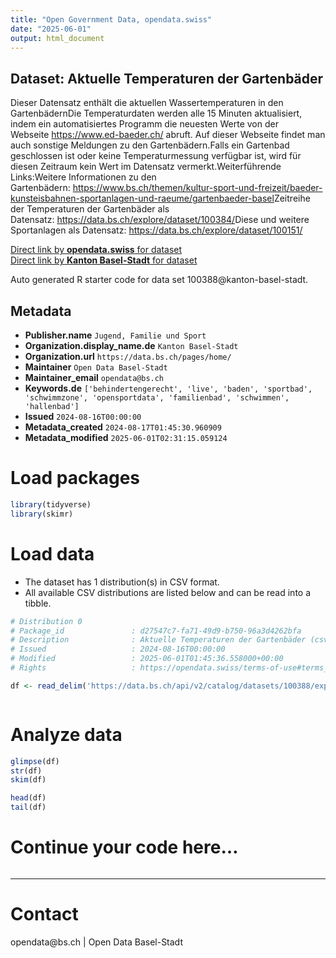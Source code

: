```yaml
---
title: "Open Government Data, opendata.swiss"
date: "2025-06-01"
output: html_document
---
```


## Dataset: Aktuelle Temperaturen der Gartenbäder

Dieser Datensatz enthält die aktuellen Wassertemperaturen in den GartenbädernDie Temperaturdaten werden alle 15 Minuten aktualisiert, indem ein automatisiertes Programm die neuesten Werte von der Webseite [https://www.ed-baeder.ch/](https://www.ed-baeder.ch/) abruft. Auf dieser Webseite findet man auch sonstige Meldungen zu den Gartenbädern.Falls ein Gartenbad geschlossen ist oder keine Temperaturmessung verfügbar ist, wird für diesen Zeitraum kein Wert im Datensatz vermerkt.Weiterführende Links:Weitere Informationen zu den Gartenbädern: [https://www.bs.ch/themen/kultur-sport-und-freizeit/baeder-kunsteisbahnen-sportanlagen-und-raeume/gartenbaeder-basel](https://www.bs.ch/themen/kultur-sport-und-freizeit/baeder-kunsteisbahnen-sportanlagen-und-raeume/gartenbaeder-basel)Zeitreihe der Temperaturen der Gartenbäder als Datensatz: [https://data.bs.ch/explore/dataset/100384/](https://data.bs.ch/explore/dataset/100384/)Diese und weitere Sportanlagen als Datensatz: [https://data.bs.ch/explore/dataset/100151/](https://data.bs.ch/explore/dataset/100151/)

[Direct link by **opendata.swiss** for dataset](https://opendata.swiss/de/dataset/aktuelle-temperaturen-der-gartenbader)<br>
[Direct link by **Kanton Basel-Stadt** for dataset](https://data.bs.ch/explore/dataset/100388/)

Auto generated R starter code for data set 100388@kanton-basel-stadt.

## Metadata

- **Publisher.name** `Jugend, Familie und Sport`
- **Organization.display_name.de** `Kanton Basel-Stadt`
- **Organization.url** `https://data.bs.ch/pages/home/`
- **Maintainer** `Open Data Basel-Stadt`
- **Maintainer_email** `opendata@bs.ch`
- **Keywords.de** `['behindertengerecht', 'live', 'baden', 'sportbad', 'schwimmzone', 'opensportdata', 'familienbad', 'schwimmen', 'hallenbad']`
- **Issued** `2024-08-16T00:00:00`
- **Metadata_created** `2024-08-17T01:45:30.960909`
- **Metadata_modified** `2025-06-01T02:31:15.059124`


# Load packages

```r

library(tidyverse)
library(skimr)

```

# Load data

-   The dataset has 1 distribution(s) in CSV format.
-   All available CSV distributions are listed below and can be read into a tibble.

```r

# Distribution 0
# Package_id               : d27547c7-fa71-49d9-b750-96a3d4262bfa
# Description              : Aktuelle Temperaturen der Gartenbäder (csv)
# Issued                   : 2024-08-16T00:00:00
# Modified                 : 2025-06-01T01:45:36.558000+00:00
# Rights                   : https://opendata.swiss/terms-of-use#terms_by

df <- read_delim('https://data.bs.ch/api/v2/catalog/datasets/100388/exports/csv?use_labels=true')



```

# Analyze data

```r

glimpse(df)
str(df)
skim(df)

head(df)
tail(df)

```

# Continue your code here...

```r

```

------------------------------------------------------------------------

# Contact

opendata@bs.ch | Open Data Basel-Stadt
